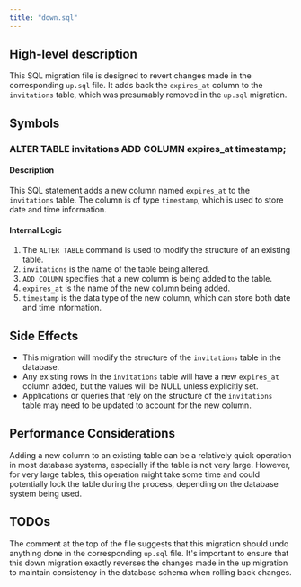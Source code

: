 ```yaml
---
title: "down.sql"
---
```


## High-level description
This SQL migration file is designed to revert changes made in the corresponding `up.sql` file. It adds back the `expires_at` column to the `invitations` table, which was presumably removed in the `up.sql` migration.

## Symbols

### ALTER TABLE invitations ADD COLUMN expires_at timestamp;
#### Description
This SQL statement adds a new column named `expires_at` to the `invitations` table. The column is of type `timestamp`, which is used to store date and time information.

#### Internal Logic
1. The `ALTER TABLE` command is used to modify the structure of an existing table.
2. `invitations` is the name of the table being altered.
3. `ADD COLUMN` specifies that a new column is being added to the table.
4. `expires_at` is the name of the new column being added.
5. `timestamp` is the data type of the new column, which can store both date and time information.

## Side Effects
- This migration will modify the structure of the `invitations` table in the database.
- Any existing rows in the `invitations` table will have a new `expires_at` column added, but the values will be NULL unless explicitly set.
- Applications or queries that rely on the structure of the `invitations` table may need to be updated to account for the new column.

## Performance Considerations
Adding a new column to an existing table can be a relatively quick operation in most database systems, especially if the table is not very large. However, for very large tables, this operation might take some time and could potentially lock the table during the process, depending on the database system being used.

## TODOs
The comment at the top of the file suggests that this migration should undo anything done in the corresponding `up.sql` file. It's important to ensure that this down migration exactly reverses the changes made in the up migration to maintain consistency in the database schema when rolling back changes.